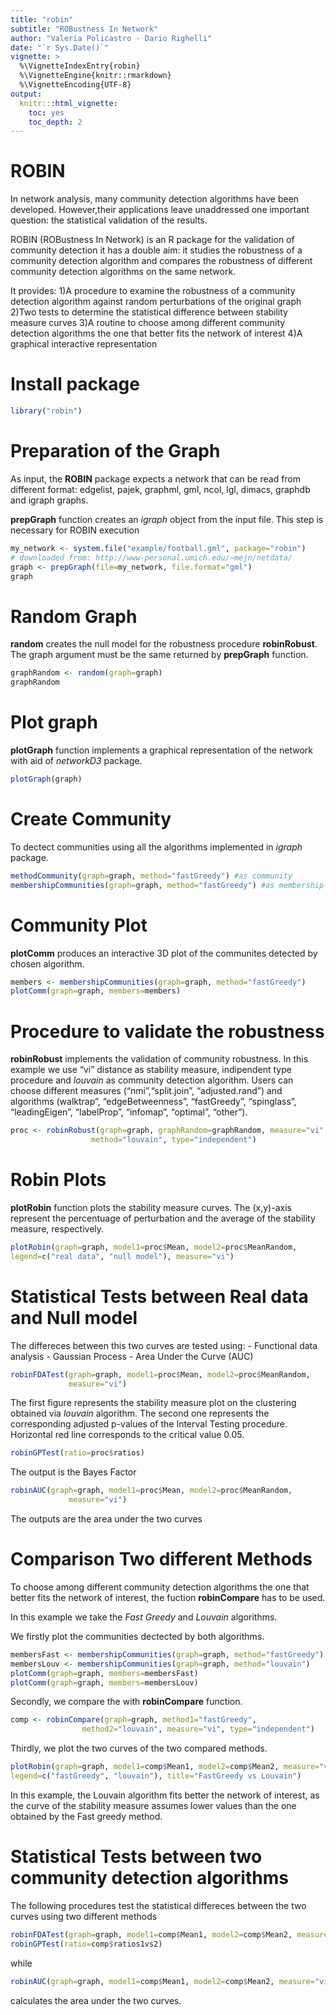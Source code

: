 ```yaml
---
title: "robin"
subtitle: "ROBustness In Network"
author: "Valeria Policastro - Dario Righelli"
date: "`r Sys.Date()`"
vignette: >
  %\VignetteIndexEntry{robin}
  %\VignetteEngine{knitr::rmarkdown}
  %\VignetteEncoding{UTF-8}
output:
  knitr:::html_vignette:
    toc: yes
    toc_depth: 2
---
```



# ROBIN

In network analysis, many community detection algorithms have been developed. 
However,their applications leave unaddressed one important question: 
the statistical validation of the results. 


ROBIN (ROBustness In Network) is an R package for the validation of community 
detection it has a double aim: it studies the robustness of a community 
detection algorithm and compares the robustness of different community
detection algorithms on the same network. 

It provides:
1)A procedure to examine the robustness of a community detection algorithm against random 
perturbations of the original graph
2)Two tests to determine the statistical difference between stability measure curves
3)A routine to choose among different community detection algorithms the one that better fits the network of interest
4)A graphical interactive representation 

# Install package
```r
library("robin")
```

# Preparation of the Graph 
As input, the **ROBIN** package expects a network that can be read from different 
format: edgelist, pajek, graphml, gml, ncol, lgl, dimacs, graphdb and igraph 
graphs.

**prepGraph** function creates an *igraph* object from the input file. This step is necessary for ROBIN execution

```r
my_network <- system.file("example/football.gml", package="robin")
# downloaded from: http://www-personal.umich.edu/~mejn/netdata/
graph <- prepGraph(file=my_network, file.format="gml")
graph
```

# Random Graph 
**random** creates the null model for the robustness procedure **robinRobust**. The graph argument must be the same returned by **prepGraph** function.

```r
graphRandom <- random(graph=graph)
graphRandom
```

# Plot graph
**plotGraph** function implements a graphical representation of the network with aid of *networkD3* package.

```r
plotGraph(graph)
```

# Create Community 
To dectect communities using all the algorithms implemented in *igraph* package.

```r
methodCommunity(graph=graph, method="fastGreedy") #as community 
membershipCommunities(graph=graph, method="fastGreedy") #as membership
```

# Community Plot

**plotComm** produces an interactive 3D plot of the communites detected by chosen algorithm.

```r
members <- membershipCommunities(graph=graph, method="fastGreedy")
plotComm(graph=graph, members=members)
```

# Procedure to validate the robustness
**robinRobust** implements the validation of community robustness.
In this example we use "vi" distance as stability measure, indipendent 
type procedure and *louvain* as community detection algorithm. 
Users can choose different measures ("nmi","split.join", "adjusted.rand") and 
algorithms (walktrap", "edgeBetweenness", "fastGreedy", "spinglass", "leadingEigen",
"labelProp", "infomap", "optimal", "other").

```r
proc <- robinRobust(graph=graph, graphRandom=graphRandom, measure="vi", 
                  method="louvain", type="independent")
```

# Robin Plots
**plotRobin** function plots the stability measure curves. 
The (x,y)-axis represent the percentuage of perturbation and the average of the stability measure, respectively.

```r
plotRobin(graph=graph, model1=proc$Mean, model2=proc$MeanRandom, 
legend=c("real data", "null model"), measure="vi")
```

# Statistical Tests between Real data and Null model 
The differeces between this two curves are tested using:
- Functional data analysis
- Gaussian Process
- Area Under the Curve (AUC)


```r
robinFDATest(graph=graph, model1=proc$Mean, model2=proc$MeanRandom, 
             measure="vi")
```

The first figure represents the stability measure plot on the clustering obtained via *louvain* algorithm. The second one represents the corresponding adjusted p-values of the Interval Testing procedure. Horizontal red line corresponds to the critical value 0.05. 

```r
robinGPTest(ratio=proc$ratios)
```
The output is the Bayes Factor

```r
robinAUC(graph=graph, model1=proc$Mean, model2=proc$MeanRandom, 
             measure="vi")
```
The outputs are the area under the two curves


# Comparison Two different Methods

To choose among different community detection algorithms the one that better fits the network of interest, the fuction **robinCompare** has to be used.

In this example we take the *Fast Greedy* and *Louvain* algorithms.

We firstly plot the communities dectected by both algorithms.

```r
membersFast <- membershipCommunities(graph=graph, method="fastGreedy")
membersLouv <- membershipCommunities(graph=graph, method="louvain")
plotComm(graph=graph, members=membersFast)
plotComm(graph=graph, members=membersLouv)
```

Secondly, we compare the with **robinCompare** function. 


```r
comp <- robinCompare(graph=graph, method1="fastGreedy",
                method2="louvain", measure="vi", type="independent")
```

Thirdly, we plot the two curves of the two compared methods.


```r
plotRobin(graph=graph, model1=comp$Mean1, model2=comp$Mean2, measure="vi", 
legend=c("fastGreedy", "louvain"), title="FastGreedy vs Louvain")
```

In this example, the Louvain algorithm fits better the network of interest, 
as the curve of the stability measure assumes lower values than the one obtained by 
the Fast greedy method. 

# Statistical Tests between two community detection algorithms

The following procedures test the statistical differeces between the two curves using two different methods
```r
robinFDATest(graph=graph, model1=comp$Mean1, model2=comp$Mean2, measure="vi")
robinGPTest(ratio=comp$ratios1vs2)
```
while 
```r
robinAUC(graph=graph, model1=comp$Mean1, model2=comp$Mean2, measure="vi")
```
calculates the area under the two curves.
